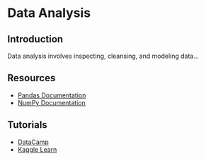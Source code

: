 # Data Analysis

## Introduction
Data analysis involves inspecting, cleansing, and modeling data...

## Resources
- [Pandas Documentation](https://pandas.pydata.org/docs/)
- [NumPy Documentation](https://numpy.org/doc/)

## Tutorials
- [DataCamp](https://www.datacamp.com/)
- [Kaggle Learn](https://www.kaggle.com/learn)